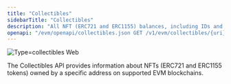 ```yaml
---
title: "Collectibles"
sidebarTitle: "Collectibles"
description: "All NFT (ERC721 and ERC1155) balances, including IDs and metadata"
openapi: "/evm/openapi/collectibles.json GET /v1/evm/collectibles/{uri}"
---
```


![Type=collectibles Web](/images/type=collectibles.webp)

The Collectibles API provides information about NFTs (ERC721 and ERC1155 tokens) owned by a specific address on supported EVM blockchains.
